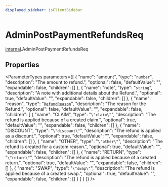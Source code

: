 ```yaml
---
displayed_sidebar: jsClientSidebar
---
```



# AdminPostPaymentRefundsReq

[internal](../../modules/internal.mdx).AdminPostPaymentRefundsReq

## Properties

<ParameterTypes parameters={[
  {
    "name": "amount",
    "type": "`number`",
    "description": "The amount to refund.",
    "optional": false,
    "defaultValue": "",
    "expandable": false,
    "children": []
  },
  {
    "name": "note",
    "type": "`string`",
    "description": "A note with additional details about the Refund.",
    "optional": true,
    "defaultValue": "",
    "expandable": false,
    "children": []
  },
  {
    "name": "reason",
    "type": "[`RefundReason`](../enums/internal.RefundReason.mdx)",
    "description": "The reason for the Refund.",
    "optional": false,
    "defaultValue": "",
    "expandable": false,
    "children": [
      {
        "name": "CLAIM",
        "type": "``\"claim\"``",
        "description": "The refund is applied because of a created claim.",
        "optional": true,
        "defaultValue": "",
        "expandable": false,
        "children": []
      },
      {
        "name": "DISCOUNT",
        "type": "``\"discount\"``",
        "description": "The refund is applied as a discount.",
        "optional": true,
        "defaultValue": "",
        "expandable": false,
        "children": []
      },
      {
        "name": "OTHER",
        "type": "``\"other\"``",
        "description": "The refund is created for a custom reason.",
        "optional": true,
        "defaultValue": "",
        "expandable": false,
        "children": []
      },
      {
        "name": "RETURN",
        "type": "``\"return\"``",
        "description": "The refund is applied because of a created return.",
        "optional": true,
        "defaultValue": "",
        "expandable": false,
        "children": []
      },
      {
        "name": "SWAP",
        "type": "``\"swap\"``",
        "description": "The refund is applied because of a created swap.",
        "optional": true,
        "defaultValue": "",
        "expandable": false,
        "children": []
      }
    ]
  }
]} />
